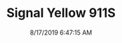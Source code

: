 ---
width: 2000
height: 1333
title: Signal Yellow 911S
description: Signal Yellow 911S Targa
date: 8/17/2019 6:47:15 AM
cameraMake: Sony
cameraModel: ILCE-7M3
lens: FE 24-105mm F4 G OSS
settingsfStop: f/4
settingsISO: ISO 50
settingsShutter: 1/40
settingsFocalLength: 105 mm
---